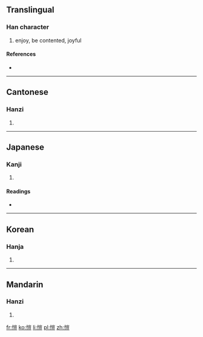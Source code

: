 {{also|恺}}
==Translingual==

===Han character===
{{Han char|rn=61|rad=心|as=10|sn=13|four=9201<sub>8</sub>|canj=心山一廿 (PUMT)}}

# enjoy, be contented, joyful

====References====
* {{Han ref|kx=0396.380|dkj=11015|dj=0735.280|hdz=42337.020|uh=6137|ud=24887|bh=B75F|bd=46943}}

----

==Cantonese==

===Hanzi===
{{yue-hanzi|jyut=|y=hoi2|sim=恺}}

# {{defn|lang=yue|sort=心10}}

----

==Japanese==

===Kanji===
{{ja-kanji|grade=|rs=心10}}

# {{defn|lang=ja|sort=心10}}

====Readings====
* {{ja-readings|on=[[かい]] (kai), [[がい]] (gai)|kun=[[たのしむ]] (tanoshimu)}}

----

==Korean==

===Hanja===
{{ko-hanja|hangeul=개|eumhun=|rv=gae|mr=kae|y=kay}}

# {{defn|lang=ko|sort=心10}}

----

==Mandarin==

===Hanzi===
{{cmn-hanzi|sim=恺|pin=[[kǎi]] ([[kai3]])|wg=k'ai<sup>3</sup>}}

# {{defn|lang=cmn|sort=心10}}

[[fr:愷]]
[[ko:愷]]
[[li:愷]]
[[pl:愷]]
[[zh:愷]]